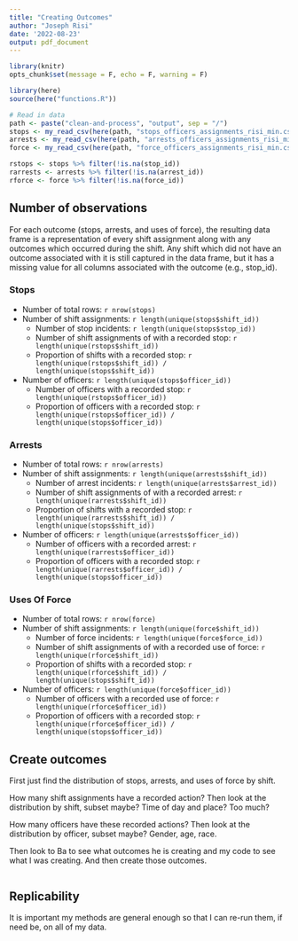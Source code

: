 ```yaml
---
title: "Creating Outcomes"
author: "Joseph Risi"
date: '2022-08-23'
output: pdf_document
---
```


```r
library(knitr)
opts_chunk$set(message = F, echo = F, warning = F)

library(here)
source(here("functions.R"))

# Read in data
path <- paste("clean-and-process", "output", sep = "/")
stops <- my_read_csv(here(path, "stops_officers_assignments_risi_min.csv"))
arrests <- my_read_csv(here(path, "arrests_officers_assignments_risi_min.csv"))
force <- my_read_csv(here(path, "force_officers_assignments_risi_min.csv"))

rstops <- stops %>% filter(!is.na(stop_id))
rarrests <- arrests %>% filter(!is.na(arrest_id))
rforce <- force %>% filter(!is.na(force_id))
```

## Number of observations

For each outcome (stops, arrests, and uses of force), the resulting data frame is a representation of every shift assignment along with any outcomes which occurred during the shift. Any shift which did not have an outcome associated with it is still captured in the data frame, but it has a missing value for all columns associated with the outcome (e.g., stop_id).

### Stops

* Number of total rows: `r nrow(stops)`
* Number of shift assignments: `r length(unique(stops$shift_id))`
    * Number of stop incidents: `r length(unique(stops$stop_id))`
    * Number of shift assignments of with a recorded stop: `r length(unique(rstops$shift_id))`
    * Proportion of shifts with a recorded stop: `r length(unique(rstops$shift_id)) / length(unique(stops$shift_id))`
* Number of officers: `r length(unique(stops$officer_id))`
    * Number of officers with a recorded stop: `r length(unique(rstops$officer_id))`
    * Proportion of officers with a recorded stop: `r length(unique(rstops$officer_id)) / length(unique(stops$officer_id))`

### Arrests

* Number of total rows: `r nrow(arrests)`
* Number of shift assignments: `r length(unique(arrests$shift_id))`
    * Number of arrest incidents: `r length(unique(arrests$arrest_id))`
    * Number of shift assignments of with a recorded arrest: `r length(unique(rarrests$shift_id))`
    * Proportion of shifts with a recorded stop: `r length(unique(rarrests$shift_id)) / length(unique(stops$shift_id))`
* Number of officers: `r length(unique(arrests$officer_id))`
    * Number of officers with a recorded arrest: `r length(unique(rarrests$officer_id))`
    * Proportion of officers with a recorded stop: `r length(unique(rarrests$officer_id)) / length(unique(stops$officer_id))`

### Uses Of Force

* Number of total rows: `r nrow(force)`
* Number of shift assignments: `r length(unique(force$shift_id))`
    * Number of force incidents: `r length(unique(force$force_id))`
    * Number of shift assignments of with a recorded use of force: `r length(unique(rforce$shift_id))`
    * Proportion of shifts with a recorded stop: `r length(unique(rforce$shift_id)) / length(unique(stops$shift_id))`
* Number of officers: `r length(unique(force$officer_id))`
    * Number of officers with a recorded use of force: `r length(unique(rforce$officer_id))`
    * Proportion of officers with a recorded stop: `r length(unique(rforce$officer_id)) / length(unique(stops$officer_id))`

## Create outcomes

First just find the distribution of stops, arrests, and uses of force by shift.

How many shift assignments have a recorded action? Then look at the distribution by shift, subset maybe? Time of day and place? Too much?

How many officers have these recorded actions? Then look at the distribution by officer, subset maybe? Gender, age, race.

Then look to Ba to see what outcomes he is creating and my code to see what I was creating. And then create those outcomes.

```r

```

## Replicability

It is important my methods are general enough so that I can re-run them, if need be, on all of my data.